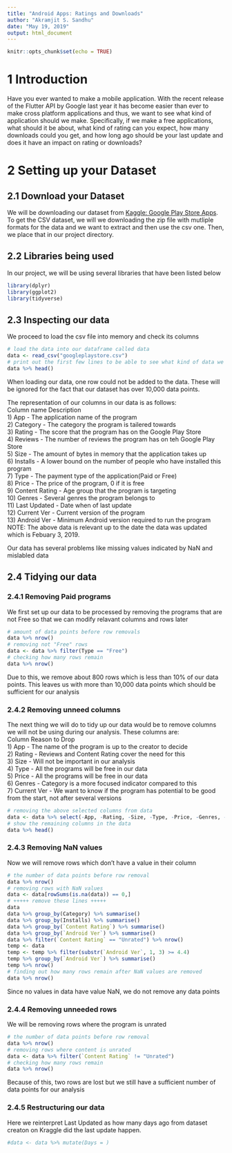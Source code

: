 ```yaml
---
title: "Android Apps: Ratings and Downloads"
author: "Akramjit S. Sandhu"
date: "May 19, 2019"
output: html_document
---
```


```r
knitr::opts_chunk$set(echo = TRUE)
```

# 1 Introduction

Have you ever wanted to make a mobile application. With the recent release of the Flutter API by Google last year it has become easier than ever to make cross platform applications and thus, we want to see what kind of application should we make. Specifically, if we make a free applications, what should it be about, what kind of rating can you expect, how many downloads could you get, and how long ago should be your last update and does it have an impact on rating or downloads?

# 2 Setting up your Dataset

## 2.1 Download your Dataset

We will be downloading our dataset from [Kaggle: Google Play Store Apps](https://www.kaggle.com/lava18/google-play-store-apps). To get the CSV dataset, we will we downloading the zip file with mutliple formats for the data and we want to extract and then use the csv one. Then, we place that in our project directory. 

## 2.2 Libraries being used

In our project, we will be using several libraries that have been listed below

```r
library(dplyr)
library(ggplot2)
library(tidyverse)
```

## 2.3 Inspecting our data

We proceed to load the csv file into memory and check its columns

```r
# load the data into our dataframe called data
data <- read_csv("googleplaystore.csv")
# print out the first few lines to be able to see what kind of data we have
data %>% head()
```

When loading our data, one row could not be added to the data. These will be ignored for the fact that our dataset has over 10,000 data points.

The representation of our columns in our data is as follows: \
    Column name       Description \
 1) App -             The application name of the program \
 2) Category -        The category the program is tailered towards \
 3) Rating -          The score that the program has on the Google Play Store \
 4) Reviews -         The number of reviews the program has on teh Google Play Store\
 5) Size -            The amount of bytes in memory that the application takes up\
 6) Installs -        A lower bound on the number of people who have installed this program\
 7) Type -            The payment type of the application(Paid or Free)\
 8) Price -           The price of the program, 0 if it is free\
 9) Content Rating -  Age group that the program is targeting\
10) Genres -          Several genres the program belongs to\
11) Last Updated -    Date when of last update\
12) Current Ver -     Current version of the program\
13) Android Ver -     Minimum Android version required to run the program\
NOTE: The above data is relevant up to the date the data was updated which is Febuary 3, 2019. 

Our data has several problems like missing values indicated by NaN and mislabled data

## 2.4 Tidying our data

### 2.4.1 Removing Paid programs

We first set up our data to be processed by removing the programs that are not Free so that we can modify relavant columns and rows later

```r
# amount of data points before row removals
data %>% nrow()
# removing not "Free" rows
data <- data %>% filter(Type == "Free")
# checking how many rows remain
data %>% nrow()
```

Due to this, we remove about 800 rows which is less than 10% of our data points. This leaves us with more than 10,000 data points which should be sufficient for our analysis

### 2.4.2 Removing unneed columns

The next thing we will do to tidy up our data would be to remove columns we will not be using during our analysis. These columns are: \
   Column        Reason to Drop \
1) App -         The name of the program is up to the creator to decide\
2) Rating -      Reviews and Content Rating cover the need for this\
3) Size -        Will not be important in our analysis\
4) Type -        All the programs will be free in our data\
5) Price -       All the programs will be free in our data\
6) Genres -      Category is a more focused indicator compared to this\
7) Current Ver - We want to know if the program has potential to be good from the start, not after several versions\

```r
# removing the above selected columns from data
data <- data %>% select(-App, -Rating, -Size, -Type, -Price, -Genres, -`Current Ver`)
# show the remaining columns in the data
data %>% head()
```

### 2.4.3 Removing NaN values

Now we will remove rows which don't have a value in their column

```r
# the number of data points before row removal
data %>% nrow()
# removing rows with NaN values
data <- data[rowSums(is.na(data)) == 0,]
# +++++ remove these lines +++++
data
data %>% group_by(Category) %>% summarise()
data %>% group_by(Installs) %>% summarise()
data %>% group_by(`Content Rating`) %>% summarise()
data %>% group_by(`Android Ver`) %>% summarise()
data %>% filter(`Content Rating` == "Unrated") %>% nrow()
temp <- data
temp <- temp %>% filter(substr(`Android Ver`, 1, 3) >= 4.4)
temp %>% group_by(`Android Ver`) %>% summarise()
temp %>% nrow()
# finding out how many rows remain after NaN values are removed
data %>% nrow()
```

Since no values in data have value NaN, we do not remove any data points

### 2.4.4 Removing unneeded rows

We will be removing rows where the program is unrated

```r
# the number of data points before row removal
data %>% nrow()
# removing rows where content is unrated
data <- data %>% filter(`Content Rating` != "Unrated")
# checking how many rows remain
data %>% nrow()
```

Because of this, two rows are lost but we still have a sufficient number of data points for our analysis

### 2.4.5 Restructuring our data

Here we reinterpret Last Updated as how many days ago from dataset creaton on Kraggle did the last update happen. 

```r
#data <- data %>% mutate(Days = )
```




























